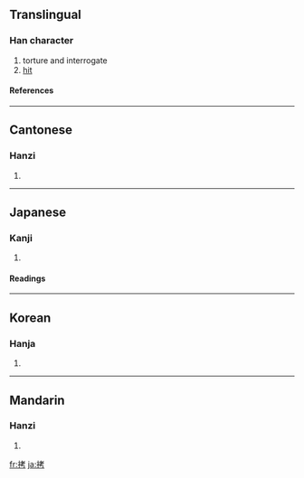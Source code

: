 ==Translingual==
===Han character===
{{Han char|rn=64|rad=手|as=06|sn=9|four=5402<sub>7</sub>|canj=手十大尸 (QJKS)}}
# torture and interrogate
# [[hit]]
====References====
{{Han ref|kx=0428.160|dkj=12006|dj=0777.100|hdz=31866.040|uh=62F7|ud=25335|bh=ABFE|bd=44030}}
----
==Cantonese==
===Hanzi===
{{yue-hanzi|jyut=|y=haau2}}
# {{defn|Cantonese}}
----
==Japanese==
===Kanji===
{{ja-kanji|grade=c|rs=手06}}
# {{defn|Japanese}} 
====Readings====
{{ja-readings|on=[[ごう]] (gō), [[こう]] (kō)|kun=[[うつ]] (utsu)}}
----
==Korean==
===Hanja===
{{ko-hanja|hangeul=고|eumhun=|rv=go|mr=ko|y=ko}}
# {{defn|Korean}}
----
==Mandarin==
===Hanzi===
{{cmn-hanzi|pin=[[kǎo]] ([[kao3]]), [[yí]] ([[yi2]])|wg=k'ao<sup>3</sup>, i<sup>2</sup>}}
# {{defn|Mandarin}}

[[fr:拷]]
[[ja:拷]]